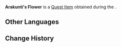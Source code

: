 {{Item Infobox
|id           = 101818
|image        = Item Aranara Flower.png
|type         = Quest Items
|quality      = 
|description  = A flower gifted to you by [[Arakunti]].<br>Happy moments spent with friends are like [[Nilotpala Lotus]]es in the water.
|source1      = [[Festival Utsava]]
}}
'''Arakunti's Flower''' is a [[Quest Item]] obtained during the {{Quest|Festival Utsava}}.

==Other Languages==
{{Other Languages
|en      = Arakunti's Flower
|zhs     = 兰贡迪的花
|zhs_rm  = Lángòngdí de Huā
|zht     = 蘭貢迪的花
|zht_rm  = Lángòngdí de Huā
|ja      = アランコンティの花
|ja_rm   = Arankonti no Hana
|ko      = 아란쿤티의 꽃
|ko_rm   = Arankunti-ui Kkot
|es      = Flor de Arakunti
|fr      = Fleur d'Arakunti
|ru      = Цветок Аракунти
|th      = ดอกไม้ของ Arakunti
|th_rm   = Dokmai khong Arakunti
|vi      = {{tt|Hoa|花}} Arakunti
|de      = Blume von Arakunti
|id      = Bunga Arakunti
|pt      = Flor de Arakunti
|tr      = Arakunti'nin Çiçeği
|it      = Fiore di Arakunti
}}

==Change History==
{{Change History|3.0}}